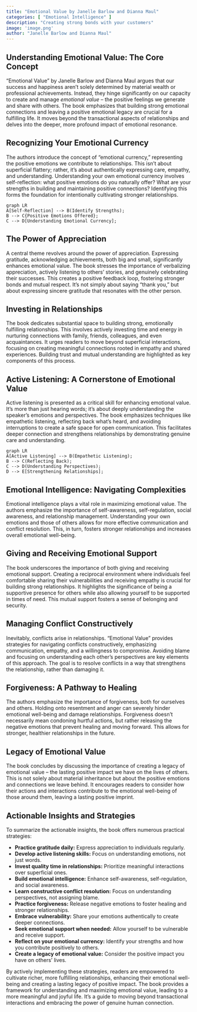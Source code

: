 ```yaml
---
title: "Emotional Value by Janelle Barlow and Dianna Maul"
categories: [ "Emotional Intelligence" ]
description: "Creating strong bonds with your customers"
image: 'image.png'
author: "Janelle Barlow and Dianna Maul"
---
```

## Understanding Emotional Value: The Core Concept

"Emotional Value" by Janelle Barlow and Dianna Maul argues that our success and happiness aren't solely determined by material wealth or professional achievements. Instead, they hinge significantly on our capacity to create and manage *emotional value* – the positive feelings we generate and share with others.  The book emphasizes that building strong emotional connections and leaving a positive emotional legacy are crucial for a fulfilling life. It moves beyond the transactional aspects of relationships and delves into the deeper, more profound impact of emotional resonance.

## Recognizing Your Emotional Currency

The authors introduce the concept of "emotional currency," representing the positive emotions we contribute to relationships. This isn't about superficial flattery; rather, it's about authentically expressing care, empathy, and understanding. Understanding your own emotional currency involves self-reflection: what positive emotions do you naturally offer? What are your strengths in building and maintaining positive connections? Identifying this forms the foundation for intentionally cultivating stronger relationships.

```mermaid
graph LR
A[Self-Reflection] --> B(Identify Strengths);
B --> C{Positive Emotions Offered};
C --> D[Understanding Emotional Currency];
```

## The Power of Appreciation

A central theme revolves around the power of appreciation.  Expressing gratitude, acknowledging achievements, both big and small, significantly enhances emotional value. The book stresses the importance of verbalizing appreciation, actively listening to others' stories, and genuinely celebrating their successes.  This creates a positive feedback loop, fostering stronger bonds and mutual respect.  It's not simply about saying "thank you," but about expressing sincere gratitude that resonates with the other person.

## Investing in Relationships

The book dedicates substantial space to building strong, emotionally fulfilling relationships. This involves actively investing time and energy in nurturing connections with family, friends, colleagues, and even acquaintances. It urges readers to move beyond superficial interactions, focusing on creating meaningful connections rooted in empathy and shared experiences.   Building trust and mutual understanding are highlighted as key components of this process.

##  Active Listening: A Cornerstone of Emotional Value

Active listening is presented as a critical skill for enhancing emotional value. It's more than just hearing words; it's about deeply understanding the speaker's emotions and perspectives. The book emphasizes techniques like empathetic listening, reflecting back what's heard, and avoiding interruptions to create a safe space for open communication. This facilitates deeper connection and strengthens relationships by demonstrating genuine care and understanding.

```mermaid
graph LR
A[Active Listening] --> B(Empathetic Listening);
B --> C(Reflecting Back);
C --> D(Understanding Perspectives);
D --> E[Strengthening Relationships];
```

## Emotional Intelligence: Navigating Complexities

Emotional intelligence plays a vital role in maximizing emotional value. The authors emphasize the importance of self-awareness, self-regulation, social awareness, and relationship management.  Understanding your own emotions and those of others allows for more effective communication and conflict resolution.  This, in turn, fosters stronger relationships and increases overall emotional well-being.

##  Giving and Receiving Emotional Support

The book underscores the importance of both giving and receiving emotional support.  Creating a reciprocal environment where individuals feel comfortable sharing their vulnerabilities and receiving empathy is crucial for building strong relationships. It highlights the significance of being a supportive presence for others while also allowing yourself to be supported in times of need. This mutual support fosters a sense of belonging and security.

## Managing Conflict Constructively

Inevitably, conflicts arise in relationships.  "Emotional Value" provides strategies for navigating conflicts constructively, emphasizing communication, empathy, and a willingness to compromise. Avoiding blame and focusing on understanding each other's perspectives are key elements of this approach.  The goal is to resolve conflicts in a way that strengthens the relationship, rather than damaging it.

##  Forgiveness: A Pathway to Healing

The authors emphasize the importance of forgiveness, both for ourselves and others.  Holding onto resentment and anger can severely hinder emotional well-being and damage relationships.  Forgiveness doesn't necessarily mean condoning hurtful actions, but rather releasing the negative emotions that prevent healing and moving forward. This allows for stronger, healthier relationships in the future.

## Legacy of Emotional Value

The book concludes by discussing the importance of creating a legacy of emotional value – the lasting positive impact we have on the lives of others.  This is not solely about material inheritance but about the positive emotions and connections we leave behind. It encourages readers to consider how their actions and interactions contribute to the emotional well-being of those around them, leaving a lasting positive imprint.

## Actionable Insights and Strategies

To summarize the actionable insights, the book offers numerous practical strategies:

* **Practice gratitude daily:**  Express appreciation to individuals regularly.
* **Develop active listening skills:**  Focus on understanding emotions, not just words.
* **Invest quality time in relationships:**  Prioritize meaningful interactions over superficial ones.
* **Build emotional intelligence:**  Enhance self-awareness, self-regulation, and social awareness.
* **Learn constructive conflict resolution:**  Focus on understanding perspectives, not assigning blame.
* **Practice forgiveness:**  Release negative emotions to foster healing and stronger relationships.
* **Embrace vulnerability:**  Share your emotions authentically to create deeper connections.
* **Seek emotional support when needed:**  Allow yourself to be vulnerable and receive support.
* **Reflect on your emotional currency:**  Identify your strengths and how you contribute positively to others.
* **Create a legacy of emotional value:**  Consider the positive impact you have on others' lives.

By actively implementing these strategies, readers are empowered to cultivate richer, more fulfilling relationships, enhancing their emotional well-being and creating a lasting legacy of positive impact. The book provides a framework for understanding and maximizing emotional value, leading to a more meaningful and joyful life.  It's a guide to moving beyond transactional interactions and embracing the power of genuine human connection.

